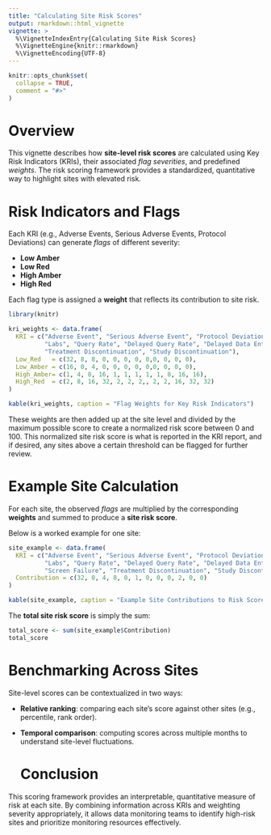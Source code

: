 ```yaml
---
title: "Calculating Site Risk Scores"
output: rmarkdown::html_vignette
vignette: >
  %\VignetteIndexEntry{Calculating Site Risk Scores}
  %\VignetteEngine{knitr::rmarkdown}
  %\VignetteEncoding{UTF-8}
---
```


```r
knitr::opts_chunk$set(
  collapse = TRUE,
  comment = "#>"
)
```

# Overview

This vignette describes how **site-level risk scores** are calculated using Key Risk Indicators (KRIs), their associated *flag severities*, and predefined *weights*. The risk scoring framework provides a standardized, quantitative way to highlight sites with elevated risk.

# Risk Indicators and Flags

Each KRI (e.g., Adverse Events, Serious Adverse Events, Protocol Deviations) can generate *flags* of different severity:
  
  * **Low Amber**
  * **Low Red**
  * **High Amber**
  * **High Red**
  
  Each flag type is assigned a **weight** that reflects its contribution to site risk.

```r
library(knitr)

kri_weights <- data.frame(
  KRI = c("Adverse Event", "Serious Adverse Event", "Protocol Deviations", "Important Protocol Deviations",
          "Labs", "Query Rate", "Delayed Query Rate", "Delayed Data Entry Rate", "Data Change Rate", "Screen Failure",
          "Treatment Discontinuation", "Study Discontinuation"),
  Low_Red   = c(32, 8, 8, 0, 0, 0, 0, 0,0, 0, 0, 0),
  Low_Amber = c(16, 0, 4, 0, 0, 0, 0, 0,0, 0, 0, 0),
  High_Amber= c(1, 4, 8, 16, 1, 1, 1, 1, 1, 8, 16, 16),
  High_Red  = c(2, 8, 16, 32, 2, 2, 2,, 2, 2, 16, 32, 32)
)

kable(kri_weights, caption = "Flag Weights for Key Risk Indicators")
```

These weights are then added up at the site level and divided by the maximum possible score to create a normalized risk score between 0 and 100. This normalized site risk score is what is reported in the KRI report, and if desired, any sites above a certain threshold can be flagged for further review.

# Example Site Calculation

For each site, the observed *flags* are multiplied by the corresponding **weights** and summed to produce a **site risk score**.

Below is a worked example for one site:
  
```r
site_example <- data.frame(
  KRI = c("Adverse Event", "Serious Adverse Event", "Protocol Deviations", "Important Protocol Deviations",
          "Labs", "Query Rate", "Delayed Query Rate", "Delayed Data Entry Rate", "Data Change Rate",
          "Screen Failure", "Treatment Discontinuation", "Study Discontinuation"),
  Contribution = c(32, 0, 4, 8, 0, 1, 0, 0, 0, 2, 0, 0)
)

kable(site_example, caption = "Example Site Contributions to Risk Score")
```

The **total site risk score** is simply the sum:
  
```r
total_score <- sum(site_example$Contribution)
total_score
```

# Benchmarking Across Sites

Site-level scores can be contextualized in two ways:
  
* **Relative ranking**: comparing each site’s score against other sites (e.g., percentile, rank order).
* **Temporal comparison**: computing scores across multiple months to understand site-level fluctuations.


  
  # Conclusion
  
This scoring framework provides an interpretable, quantitative measure of risk at each site. By combining information across KRIs and weighting severity appropriately, it allows data monitoring teams to identify high-risk sites and prioritize monitoring resources effectively.

